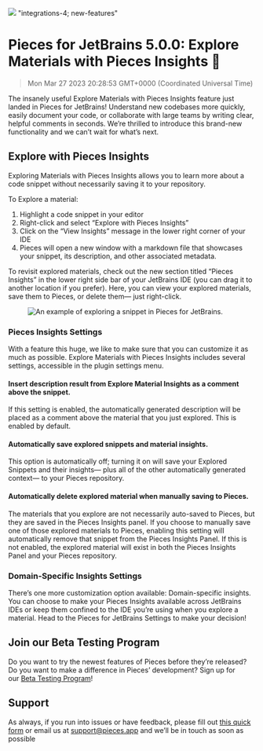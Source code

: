 ![](https://uploads-ssl.webflow.com/6143afec68f555387049efb3/6410ea2bd8348c2e1a7dad37_pieces-insights_4809bd660a1af4bc77b419bb639ff10a_2000.jpeg)
"integrations-4; new-features"
# Pieces for JetBrains 5.0.0: Explore Materials with Pieces Insights 🔎
> Mon Mar 27 2023 20:28:53 GMT+0000 (Coordinated Universal Time)
<p>The insanely useful Explore Materials with Pieces Insights feature just landed in Pieces for JetBrains! Understand new codebases more quickly, easily document your code, or collaborate with large teams by writing clear, helpful comments in seconds. We’re thrilled to introduce this brand-new functionality and we can’t wait for what’s next.</p><h2 id="oldi">Explore with Pieces Insights</h2><p>Exploring Materials with Pieces Insights allows you to learn more about a code snippet without necessarily saving it to your repository.</p><p>To Explore a material:</p><ol type="1"><li>Highlight a code snippet in your editor</li><li>Right-click and select “Explore with Pieces Insights”</li><li>Click on the “View Insights” message in the lower right corner of your IDE</li><li>Pieces will open a new window with a markdown file that showcases your snippet, its description, and other associated metadata.</li></ol><p>To revisit explored materials, check out the new section titled “Pieces Insights” in the lower right side bar of your JetBrains IDE (you can drag it to another location if you prefer). Here, you can view your explored materials, save them to Pieces, or delete them— just right-click.</p><figure class="w-richtext-figure-type-image w-richtext-align-center" data-rt-type="image" data-rt-align="center"><div><img alt="An example of exploring a snippet in Pieces for JetBrains." src="https://uploads-ssl.webflow.com/6143afec68f555387049efb3/6411cddb00da4a8c5d95fb2c_explore-snippet_77db61012e792bcf863edf805492e0df.gif" /></div></figure><h3 id="712t0">Pieces Insights Settings</h3><p>With a feature this huge, we like to make sure that you can customize it as much as possible. Explore Materials with Pieces Insights includes several settings, accessible in the plugin settings menu.</p><h4 id="3nmfd">Insert description result from Explore Material Insights as a comment above the snippet.</h4><p>If this setting is enabled, the automatically generated description will be placed as a comment above the material that you just explored. This is enabled by default.</p><h4 id="dua3n">Automatically save explored snippets and material insights.</h4><p>This option is automatically off; turning it on will save your Explored Snippets and their insights— plus all of the other automatically generated context— to your Pieces repository.</p><h4 id="cfeq1">Automatically delete explored material when manually saving to Pieces.</h4><p>The materials that you explore are not necessarily auto-saved to Pieces, but they are saved in the Pieces Insights panel. If you choose to manually save one of those explored materials to Pieces, enabling this setting will automatically remove that snippet from the Pieces Insights Panel. If this is not enabled, the explored material will exist in both the Pieces Insights Panel and your Pieces repository.</p><h3 id="dhn87">Domain-Specific Insights Settings</h3><p>There’s one more customization option available: Domain-specific insights. You can choose to make your Pieces Insights available across JetBrains IDEs or keep them confined to the IDE you’re using when you explore a material. Head to the Pieces for JetBrains Settings to make your decision!</p><h2 id="e3vjb">Join our Beta Testing Program</h2><p>Do you want to try the newest features of Pieces before they’re released? Do you want to make a difference in Pieces’ development? Sign up for our <a href="https://getpieces.typeform.com/to/XGGlUqEI" target="_blank" rel="noopener noreferrer">Beta Testing Program</a>!</p><h2 id="6ker1">Support</h2><p>As always, if you run into issues or have feedback, please fill out <a href="https://getpieces.typeform.com/to/mCjBSIjF" target="_blank" rel="noopener noreferrer">this quick form</a> or email us at <a href="mailto:support@pieces.app" target="_blank" rel="noopener noreferrer">support@pieces.app</a> and we’ll be in touch as soon as possible
